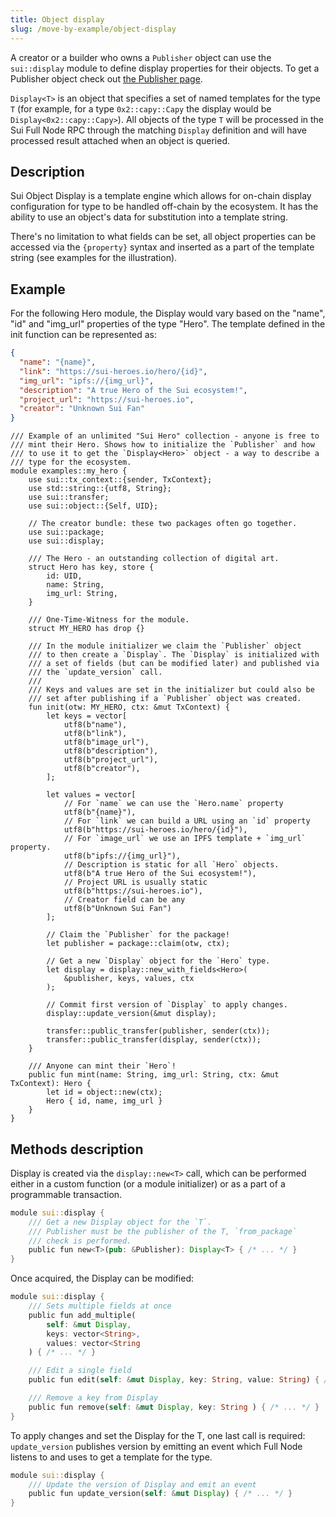 ```yaml
---
title: Object display
slug: /move-by-example/object-display
---
```


A creator or a builder who owns a `Publisher` object can use the `sui::display` module to define display properties for their objects. To get a Publisher object check out [the Publisher page](./publisher.mdxx).

`Display<T>` is an object that specifies a set of named templates for the type `T` (for example, for a type `0x2::capy::Capy` the display would be `Display<0x2::capy::Capy>`). All objects of the type `T` will be processed in the Sui Full Node RPC through the matching `Display` definition and will have processed result attached when an object is queried.

## Description

Sui Object Display is a template engine which allows for on-chain display configuration for type to be handled off-chain by the ecosystem. It has the ability to use an object's data for substitution into a template string.

There's no limitation to what fields can be set, all object properties can be accessed via the `{property}` syntax and inserted as a part of the template string (see examples for the illustration).

## Example

For the following Hero module, the Display would vary based on the "name", "id" and "img_url" properties of the type "Hero". The template defined in the init function can be represented as:

```json
{
  "name": "{name}",
  "link": "https://sui-heroes.io/hero/{id}",
  "img_url": "ipfs://{img_url}",
  "description": "A true Hero of the Sui ecosystem!",
  "project_url": "https://sui-heroes.io",
  "creator": "Unknown Sui Fan"
}
```

```move
/// Example of an unlimited "Sui Hero" collection - anyone is free to
/// mint their Hero. Shows how to initialize the `Publisher` and how
/// to use it to get the `Display<Hero>` object - a way to describe a
/// type for the ecosystem.
module examples::my_hero {
    use sui::tx_context::{sender, TxContext};
    use std::string::{utf8, String};
    use sui::transfer;
    use sui::object::{Self, UID};

    // The creator bundle: these two packages often go together.
    use sui::package;
    use sui::display;

    /// The Hero - an outstanding collection of digital art.
    struct Hero has key, store {
        id: UID,
        name: String,
        img_url: String,
    }

    /// One-Time-Witness for the module.
    struct MY_HERO has drop {}

    /// In the module initializer we claim the `Publisher` object
    /// to then create a `Display`. The `Display` is initialized with
    /// a set of fields (but can be modified later) and published via
    /// the `update_version` call.
    ///
    /// Keys and values are set in the initializer but could also be
    /// set after publishing if a `Publisher` object was created.
    fun init(otw: MY_HERO, ctx: &mut TxContext) {
        let keys = vector[
            utf8(b"name"),
            utf8(b"link"),
            utf8(b"image_url"),
            utf8(b"description"),
            utf8(b"project_url"),
            utf8(b"creator"),
        ];

        let values = vector[
            // For `name` we can use the `Hero.name` property
            utf8(b"{name}"),
            // For `link` we can build a URL using an `id` property
            utf8(b"https://sui-heroes.io/hero/{id}"),
            // For `image_url` we use an IPFS template + `img_url` property.
            utf8(b"ipfs://{img_url}"),
            // Description is static for all `Hero` objects.
            utf8(b"A true Hero of the Sui ecosystem!"),
            // Project URL is usually static
            utf8(b"https://sui-heroes.io"),
            // Creator field can be any
            utf8(b"Unknown Sui Fan")
        ];

        // Claim the `Publisher` for the package!
        let publisher = package::claim(otw, ctx);

        // Get a new `Display` object for the `Hero` type.
        let display = display::new_with_fields<Hero>(
            &publisher, keys, values, ctx
        );

        // Commit first version of `Display` to apply changes.
        display::update_version(&mut display);

        transfer::public_transfer(publisher, sender(ctx));
        transfer::public_transfer(display, sender(ctx));
    }

    /// Anyone can mint their `Hero`!
    public fun mint(name: String, img_url: String, ctx: &mut TxContext): Hero {
        let id = object::new(ctx);
        Hero { id, name, img_url }
    }
}
```

## Methods description

Display is created via the `display::new<T>` call, which can be performed either in a custom function (or a module initializer) or as a part of a programmable transaction.

```rust
module sui::display {
    /// Get a new Display object for the `T`.
    /// Publisher must be the publisher of the T, `from_package`
    /// check is performed.
    public fun new<T>(pub: &Publisher): Display<T> { /* ... */ }
}
```

Once acquired, the Display can be modified:

```rust
module sui::display {
    /// Sets multiple fields at once
    public fun add_multiple(
        self: &mut Display,
        keys: vector<String>,
        values: vector<String
    ) { /* ... */ }

    /// Edit a single field
    public fun edit(self: &mut Display, key: String, value: String) { /* ... */ }

    /// Remove a key from Display
    public fun remove(self: &mut Display, key: String ) { /* ... */ }
}
```

To apply changes and set the Display for the T, one last call is required: `update_version` publishes version by emitting an event which Full Node listens to and uses to get a template for the type.

```rust
module sui::display {
    /// Update the version of Display and emit an event
    public fun update_version(self: &mut Display) { /* ... */ }
}
```
